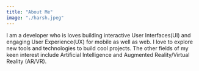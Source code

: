 ```yaml
---
title: "About Me"
image: "./harsh.jpeg"
---
```



I am a developer who is loves building interactive User Interfaces(UI) and engaging User Experience(UX) for mobile as well as web. I love to explore new tools and technologies to build cool projects. The other fields of my keen interest include Artificial Intelligence and Augmented Reality/Virtual Reality (AR/VR).



